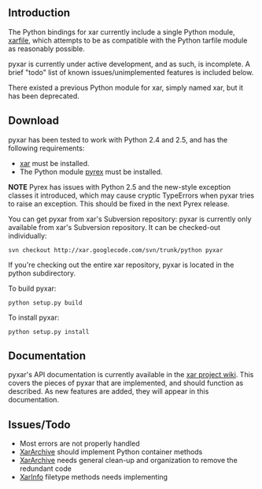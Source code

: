 <!-- SUMMARY: pyxar!  The Python bindings for xar. -->
<!-- LABELS: pyxar,python -->

== Introduction ==

The Python bindings for xar currently include a single Python module, [[pyxar_API_xarfile|xarfile]], which attempts to be as compatible with the Python tarfile module as reasonably possible.

pyxar is currently under active development, and as such, is incomplete. A brief "todo" list of known issues/unimplemented features is included below.

There existed a previous Python module for xar, simply named xar, but it has been deprecated.

==Download==

pyxar has been tested to work with Python 2.4 and 2.5, and has the following requirements:

* [http://code.google.com/p/xar xar] must be installed.
* The Python module [http://www.cosc.canterbury.ac.nz/greg.ewing/python/Pyrex/ pyrex] must be installed.

'''NOTE''' Pyrex has issues with Python 2.5 and the new-style exception classes it introduced, which may cause cryptic TypeErrors when pyxar tries to raise an exception.  This should be fixed in the next Pyrex release.

You can get pyxar from xar's Subversion repository:
pyxar is currently only available from xar's Subversion repository.  It can be checked-out individually:

<pre>
svn checkout http://xar.googlecode.com/svn/trunk/python pyxar
</pre>

If you're checking out the entire xar repository, pyxar is located in the python subdirectory.

To build pyxar:

<pre>
python setup.py build
</pre>

To install pyxar:
<pre>
python setup.py install
</pre>

==Documentation==

pyxar's API documentation is currently available in the [http://code.google.com/p/xar/w/list?q=label:pyxar xar project wiki]. This covers the pieces of pyxar that are implemented, and should function as described. As new features are added, they will appear in this documentation.

== Issues/Todo ==

* Most errors are not properly handled
* [[pyxar_API_xarfile_XarArchive|XarArchive]] should implement Python container methods
* [[pyxar_API_xarfile_XarArchive|XarArchive]] needs general clean-up and organization to remove the redundant code
* [[pyxar_API_xarfile_XarInfo|XarInfo]] filetype methods needs implementing
